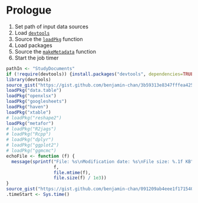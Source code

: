 # Prologue

1. Set path of input data sources
1. Load [`devtools`](https://github.com/hadley/devtools)
1. Source the [`loadPkg`](https://gist.github.com/benjamin-chan/3b59313e8347fffea425) function
1. Load packages
1. Source the [`makeMetadata`](https://gist.github.com/benjamin-chan/091209ab4eee1f171540) function
1. Start the job timer

```r
pathIn <- "StudyDocuments"
if (!require(devtools)) {install.packages("devtools", dependencies=TRUE)}
library(devtools)
source_gist("https://gist.github.com/benjamin-chan/3b59313e8347fffea425")
loadPkg("data.table")
loadPkg("openxlsx")
loadPkg("googlesheets")
loadPkg("haven")
loadPkg("xtable")
# loadPkg("reshape2")
loadPkg("metafor")
# loadPkg("R2jags")
# loadPkg("Rcpp")
# loadPkg("dplyr")
# loadPkg("ggplot2")
# loadPkg("ggmcmc")
echoFile <- function (f) {
  message(sprintf("File: %s\nModification date: %s\nFile size: %.1f KB",
                  f,
                  file.mtime(f),
                  file.size(f) / 1e3))
}
source_gist("https://gist.github.com/benjamin-chan/091209ab4eee1f171540")
.timeStart <- Sys.time()
```
